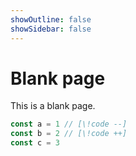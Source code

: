 ```yaml
---
showOutline: false
showSidebar: false
---
```


# Blank page

This is a blank page.

```ts
const a = 1 // [\!code --]
const b = 2 // [\!code ++]
const c = 3
```
